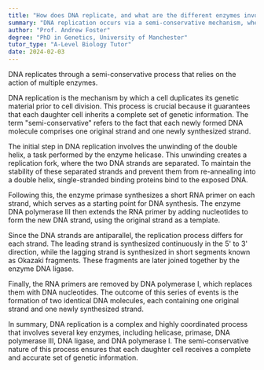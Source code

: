 ```yaml
---
title: "How does DNA replicate, and what are the different enzymes involved in this process?"
summary: "DNA replication occurs via a semi-conservative mechanism, where each strand serves as a template for a new complementary strand, facilitated by various enzymes."
author: "Prof. Andrew Foster"
degree: "PhD in Genetics, University of Manchester"
tutor_type: "A-Level Biology Tutor"
date: 2024-02-03
---
```


DNA replicates through a semi-conservative process that relies on the action of multiple enzymes.

DNA replication is the mechanism by which a cell duplicates its genetic material prior to cell division. This process is crucial because it guarantees that each daughter cell inherits a complete set of genetic information. The term "semi-conservative" refers to the fact that each newly formed DNA molecule comprises one original strand and one newly synthesized strand.

The initial step in DNA replication involves the unwinding of the double helix, a task performed by the enzyme helicase. This unwinding creates a replication fork, where the two DNA strands are separated. To maintain the stability of these separated strands and prevent them from re-annealing into a double helix, single-stranded binding proteins bind to the exposed DNA.

Following this, the enzyme primase synthesizes a short RNA primer on each strand, which serves as a starting point for DNA synthesis. The enzyme DNA polymerase III then extends the RNA primer by adding nucleotides to form the new DNA strand, using the original strand as a template.

Since the DNA strands are antiparallel, the replication process differs for each strand. The leading strand is synthesized continuously in the 5' to 3' direction, while the lagging strand is synthesized in short segments known as Okazaki fragments. These fragments are later joined together by the enzyme DNA ligase.

Finally, the RNA primers are removed by DNA polymerase I, which replaces them with DNA nucleotides. The outcome of this series of events is the formation of two identical DNA molecules, each containing one original strand and one newly synthesized strand.

In summary, DNA replication is a complex and highly coordinated process that involves several key enzymes, including helicase, primase, DNA polymerase III, DNA ligase, and DNA polymerase I. The semi-conservative nature of this process ensures that each daughter cell receives a complete and accurate set of genetic information.
    